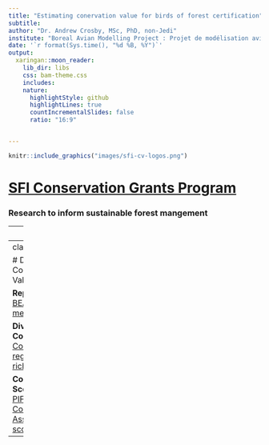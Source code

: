 ```yaml
---
title: "Estimating conervation value for birds of forest certification"
subtitle: 
author: "Dr. Andrew Crosby, MSc, PhD, non-Jedi"
institute: "Boreal Avian Modelling Project : Projet de modélisation aviaire boréal"
date: '`r format(Sys.time(), "%d %B, %Y")`'
output:
  xaringan::moon_reader:
    lib_dir: libs
    css: bam-theme.css
    includes: 
    nature:
      highlightStyle: github
      highlightLines: true
      countIncrementalSlides: false
      ratio: "16:9"


---
```



```r
knitr::include_graphics("images/sfi-cv-logos.png")
```

# [SFI Conservation Grants Program](https://forests.org/conservationgrants/)

### Research to inform sustainable forest mangement

---
class: left 

# BAM's Conservation Grant Goals

1. Develop robust measures of conservation value 

2. Foster collaborative partnerships 

3. Expand our avian modeling tools 

```r
knitr::include_graphics("images/sfi-grant-logo.jpg")
```

---
class: center 

# Defining Conservation Value 
 
**Representation:**  
[BEACONS method](https://prvernier.shinyapps.io/consvalue/) 

**Diversity Contribution:**  
[Contribution to regional species richness](https://doi.org/10.1016/j.baae.2006.06.004) 

**Conservation Scores:**  
Sum [PIF Avian Conservation Assessment scores](https://pif.birdconservancy.org/avian-conservation-assessment-database/) 

---

